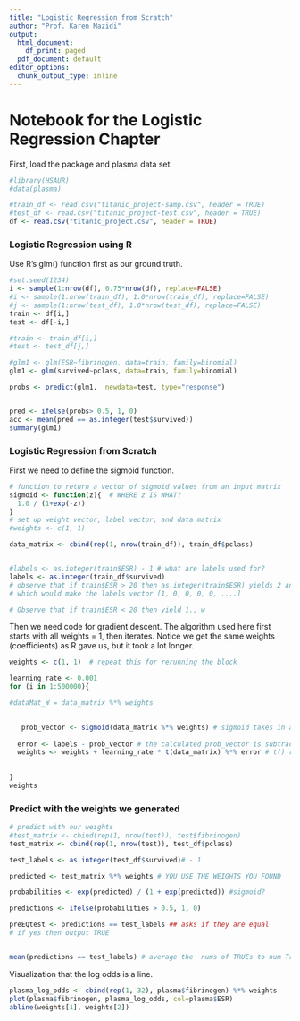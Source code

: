 ---
title: "Logistic Regression from Scratch"
author: "Prof. Karen Mazidi"
output:
  html_document:
    df_print: paged
  pdf_document: default
editor_options:
  chunk_output_type: inline
---

# Notebook for the Logistic Regression Chapter

First, load the package and plasma data set. 

```{r}
#library(HSAUR)
#data(plasma)

#train_df <- read.csv("titanic_project-samp.csv", header = TRUE)
#test_df <- read.csv("titanic_project-test.csv", header = TRUE)
df <- read.csv("titanic_project.csv", header = TRUE)
```

### Logistic Regression using R

Use R's glm() function first as our ground truth. 

```{r}
#set.seed(1234)
i <- sample(1:nrow(df), 0.75*nrow(df), replace=FALSE)
#i <- sample(1:nrow(train_df), 1.0*nrow(train_df), replace=FALSE)
#j <- sample(1:nrow(test_df), 1.0*nrow(test_df), replace=FALSE)
train <- df[i,]
test <- df[-i,]

#train <- train_df[i,]
#test <- test_df[j,]

#glm1 <- glm(ESR~fibrinogen, data=train, family=binomial)
glm1 <- glm(survived~pclass, data=train, family=binomial)

probs <- predict(glm1,  newdata=test, type="response")


pred <- ifelse(probs> 0.5, 1, 0)
acc <- mean(pred == as.integer(test$survived))
summary(glm1)
```

### Logistic Regression from Scratch

First we need to define the sigmoid function.

```{r}
# function to return a vector of sigmoid values from an input matrix
sigmoid <- function(z){  # WHERE z IS WHAT? 
  1.0 / (1+exp(-z))
}
# set up weight vector, label vector, and data matrix
#weights <- c(1, 1)

data_matrix <- cbind(rep(1, nrow(train_df)), train_df$pclass)


#labels <- as.integer(train$ESR) - 1 # what are labels used for?
labels <- as.integer(train_df$survived)
# observe that if train$ESR > 20 then as.integer(train$ESR) yields 2 and if $ESR < 20 then as.integer returns 1
# which would make the labels vector [1, 0, 0, 0, 0, ....]

# Observe that if train$ESR < 20 then yield 1., w


```

Then we need code for gradient descent. The algorithm used here first starts with all weights = 1, then iterates. Notice we get the same weights (coefficients) as R gave us, but it took a lot longer.


```{r}
weights <- c(1, 1)  # repeat this for rerunning the block

learning_rate <- 0.001
for (i in 1:500000){

#dataMat_W = data_matrix %*% weights 

   
   prob_vector <- sigmoid(data_matrix %*% weights) # sigmoid takes in a computed from vector multiplication data_matrix %*% weight
  
  error <- labels - prob_vector # the calculated prob_vector is subtracted from labels
  weights <- weights + learning_rate * t(data_matrix) %*% error # t() returns the transpose of the matrix
  
  
}
weights
```

### Predict with the weights we generated

```{r}
# predict with our weights
#test_matrix <- cbind(rep(1, nrow(test)), test$fibrinogen)
test_matrix <- cbind(rep(1, nrow(test)), test_df$pclass)

test_labels <- as.integer(test_df$survived)# - 1

predicted <- test_matrix %*% weights # YOU USE THE WEIGHTS YOU FOUND

probabilities <- exp(predicted) / (1 + exp(predicted)) #sigmoid?

predictions <- ifelse(probabilities > 0.5, 1, 0)

preEQtest <- predictions == test_labels ## asks if they are equal
# if yes then output TRUE


mean(predictions == test_labels) # average the  nums of TRUEs to num Trials
```




Visualization that the log odds is a line.

```{r}
plasma_log_odds <- cbind(rep(1, 32), plasma$fibrinogen) %*% weights
plot(plasma$fibrinogen, plasma_log_odds, col=plasma$ESR)
abline(weights[1], weights[2])
```